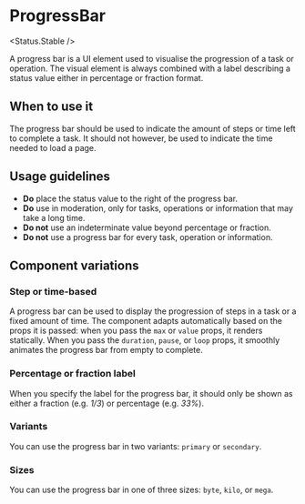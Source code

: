 
# ProgressBar

<Status.Stable />

A progress bar is a UI element used to visualise the progression of a task or operation. The visual element is always combined with a label describing a status value either in percentage or fraction format.

<Story id="components-progressbar--steps" />
<Props />

## When to use it

The progress bar should be used to indicate the amount of steps or time left to complete a task. It should not however, be used to indicate the time needed to load a page.

## Usage guidelines

- **Do** place the status value to the right of the progress bar.
- **Do** use in moderation, only for tasks, operations or information that may take a long time.
- **Do not** use an indeterminate value beyond percentage or fraction.
- **Do not** use a progress bar for every task, operation or information.

## Component variations

### Step or time-based

A progress bar can be used to display the progression of steps in a task or a fixed amount of time. The component adapts automatically based on the props it is passed: when you pass the `max` or `value` props, it renders statically. When you pass the `duration`, `pause`, or `loop` props, it smoothly animates the progress bar from empty to complete.

<Story id="components-progressbar--steps" />
<Story id="components-progressbar--timer" />

### Percentage or fraction label

When you specify the label for the progress bar, it should only be shown as either a fraction (e.g. _1/3_) or percentage (e.g. _33%_).

<Story id="components-progressbar--labelled" />

### Variants

You can use the progress bar in two variants: `primary` or `secondary`.

<Story id="components-progressbar--variants" />

### Sizes

You can use the progress bar in one of three sizes: `byte`, `kilo`, or `mega`.

<Story id="components-progressbar--sizes" />
